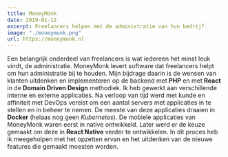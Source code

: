 ```yaml
---
title: MoneyMonk
date: 2019-01-12
excerpt: Freelancers helpen met de administratie van hun bedrijf.
image: "./moneymonk.png"
url: https://moneymonk.nl
---
```


Een belangrijk onderdeel van freelancers is wat iedereen het minst leuk vindt, de administratie. MoneyMonk levert software dat freelancers helpt om hun administratie bij te houden.
Mijn bijdrage daarin is de wensen van klanten uitdenken en implementeren op de backend met **PHP** en met **React** in de **Domain Driven Design** methodiek. Ik heb gewerkt aan verschillende interne en externe applicaties.
Na verloop van tijd werd met kunde en affiniteit met DevOps vereist om een aantal servers met applicaties in te stellen en in beheer te nemen. De meeste van deze applicaties draaien in **Docker** (helaas nog geen _Kubernetes_).
De mobiele applicaties van MoneyMonk waren eerst in native ontwikkeld. Later werd er de keuze gemaakt om deze in **React Native** verder te ontwikkelen. In dit proces heb ik meegeholpen met het opzetten ervan en het uitdenken van de nieuwe features die gemaakt moesten worden.
